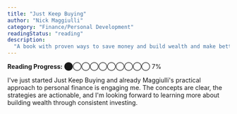 ```yaml
---
title: "Just Keep Buying"
author: "Nick Maggiulli"
category: "Finance/Personal Development"
readingStatus: "reading"
description:
  "A book with proven ways to save money and build wealth and make better financial decisions."
---
```


**Reading Progress:** ⬤◯◯◯◯◯◯◯◯◯ 7%

I've just started Just Keep Buying and already Maggiulli's practical approach to personal finance is
engaging me. The concepts are clear, the strategies are actionable, and I'm looking forward to
learning more about building wealth through consistent investing.
